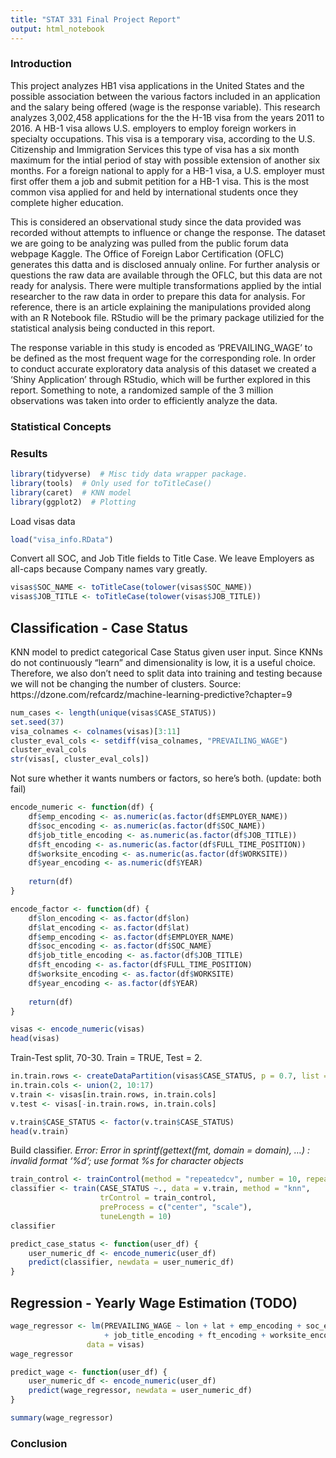 ```yaml
---
title: "STAT 331 Final Project Report"
output: html_notebook
---
```


### Introduction 
This project analyzes HB1 visa applications in the United States and the possible association between the various factors included in an application and the salary being offered (wage is the response variable). This research analyzes 3,002,458 applications for the the H-1B visa from the years 2011 to 2016. A HB-1 visa allows U.S. employers to employ foreign workers in specialty occupations. This visa is a temporary visa, according to the U.S. Citizenship and Immigration Services this type of visa has a six month maximum for the intial period of stay with possible extension of another six months. For a foreign national to apply for a HB-1 visa, a U.S. employer must first offer them a job and submit petition for a HB-1 visa. This is the most common visa applied for and held by international students once they complete higher education. 

This is considered an observational study since the data provided was recorded without attempts to influence or change the response. The dataset we are going to be analyzing was pulled from the public forum data webpage Kaggle. The Office of Foreign Labor Certification (OFLC) generates this datta and is disclosed annualy online. For further analysis or questions the raw data are available through the OFLC, but this data are not ready for analysis. There were multiple transformations applied by the intial researcher to the raw data in order to prepare this data for analysis. For reference, there is an article explaining the manipulations provided along with an R Notebook file. RStudio will be the primary package utilizied for the statistical analysis being conducted in this report.  

The response variable in this study is encoded as 'PREVAILING_WAGE' to be defined as the most frequent wage for the corresponding role. In order to conduct accurate exploratory data analysis of this dataset we created a 'Shiny Application' through RStudio, which will be further explored in this report. Something to note, a randomized sample of the 3 million observations was taken into order to efficiently analyze the data.

### Statistical Concepts 

### Results 

```r
library(tidyverse)  # Misc tidy data wrapper package.
library(tools)  # Only used for toTitleCase()
library(caret)  # KNN model  
library(ggplot2)  # Plotting
```

Load visas data
```r
load("visa_info.RData")
```

Convert all SOC, and Job Title fields to Title Case.
We leave Employers as all-caps because Company names vary greatly.

```r
visas$SOC_NAME <- toTitleCase(tolower(visas$SOC_NAME))
visas$JOB_TITLE <- toTitleCase(tolower(visas$JOB_TITLE))
```

## Classification - Case Status

KNN model to predict categorical Case Status given user input.
Since KNNs do not continuously "learn" and dimensionality is low, it is a useful choice.
Therefore, we also don't need to split data into training and testing because we will not be changing the number of clusters.
Source: https://dzone.com/refcardz/machine-learning-predictive?chapter=9
```r
num_cases <- length(unique(visas$CASE_STATUS))
set.seed(37)
visa_colnames <- colnames(visas)[3:11]
cluster_eval_cols <- setdiff(visa_colnames, "PREVAILING_WAGE")
cluster_eval_cols
str(visas[, cluster_eval_cols])
```

Not sure whether it wants numbers or factors, so here's both. (update: both fail)
```r
encode_numeric <- function(df) {
    df$emp_encoding <- as.numeric(as.factor(df$EMPLOYER_NAME))
    df$soc_encoding <- as.numeric(as.factor(df$SOC_NAME))
    df$job_title_encoding <- as.numeric(as.factor(df$JOB_TITLE))
    df$ft_encoding <- as.numeric(as.factor(df$FULL_TIME_POSITION))
    df$worksite_encoding <- as.numeric(as.factor(df$WORKSITE))
    df$year_encoding <- as.numeric(df$YEAR)
    
    return(df)
}

encode_factor <- function(df) {
    df$lon_encoding <- as.factor(df$lon)
    df$lat_encoding <- as.factor(df$lat)
    df$emp_encoding <- as.factor(df$EMPLOYER_NAME)
    df$soc_encoding <- as.factor(df$SOC_NAME)
    df$job_title_encoding <- as.factor(df$JOB_TITLE)
    df$ft_encoding <- as.factor(df$FULL_TIME_POSITION)
    df$worksite_encoding <- as.factor(df$WORKSITE)
    df$year_encoding <- as.factor(df$YEAR)
    
    return(df)
}

visas <- encode_numeric(visas)
head(visas)
```

Train-Test split, 70-30. Train = TRUE, Test = 2.
```r
in.train.rows <- createDataPartition(visas$CASE_STATUS, p = 0.7, list = FALSE)
in.train.cols <- union(2, 10:17)
v.train <- visas[in.train.rows, in.train.cols]
v.test <- visas[-in.train.rows, in.train.cols]

v.train$CASE_STATUS <- factor(v.train$CASE_STATUS)
head(v.train)
```

Build classifier.
*Error: Error in sprintf(gettext(fmt, domain = domain), ...) : invalid format '%d'; use format %s for character objects*
```r
train_control <- trainControl(method = "repeatedcv", number = 10, repeats = 3)
classifier <- train(CASE_STATUS ~., data = v.train, method = "knn",
                    trControl = train_control, 
                    preProcess = c("center", "scale"),
                    tuneLength = 10)
classifier
```

```r
predict_case_status <- function(user_df) {
    user_numeric_df <- encode_numeric(user_df)
    predict(classifier, newdata = user_numeric_df)
}
```

## Regression - Yearly Wage Estimation (TODO)
```r
wage_regressor <- lm(PREVAILING_WAGE ~ lon + lat + emp_encoding + soc_encoding 
                     + job_title_encoding + ft_encoding + worksite_encoding + year_encoding,
                 data = visas)
wage_regressor
```

```r
predict_wage <- function(user_df) {
    user_numeric_df <- encode_numeric(user_df)
    predict(wage_regressor, newdata = user_numeric_df)
}
```

```r
summary(wage_regressor)
```

### Conclusion

